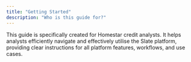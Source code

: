 ```yaml
---
title: "Getting Started"
description: "Who is this guide for?"
---
```


This guide is specifically created for Homestar credit analysts. It helps analysts efficiently navigate and effectively utilise the Slate platform, providing clear instructions for all platform features, workflows, and use cases.